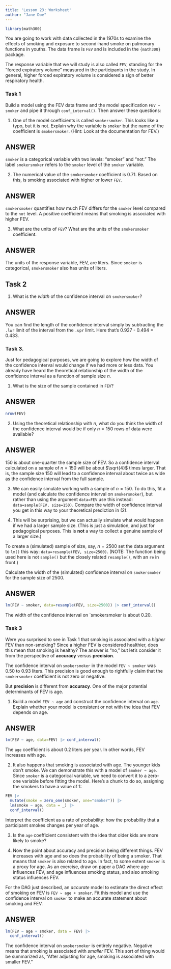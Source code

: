 ```yaml
---
title: 'Lesson 23: Worksheet'
author: "Jane Doe"
---
```


```r
library(math300)
```

You are going to work with data collected in the 1970s to examine the effects of smoking and exposure to second-hand smoke on pulmonary functions in youths. The data frame is `FEV` and is included in the `{math300}` package. 

The response variable that we will study is also called `FEV`, standing for the "forced expiratory volume" measured in the participants in the study. In general, higher forced expiratory volume is considered a sign of better respiratory health.

### Task 1

Build a model using the FEV data frame and the model specification `FEV ~ smoker` and pipe it through `conf_interval()`. Then answer these questions:

1. One of the model coefficients is called `smokersmoker`. This looks like a typo, but it is not. Explain why the variable is `smoker` but the name of the coefficient is `smokersmoker`. (Hint: Look at the documentation for FEV.)

::: {.callout-note}
## ANSWER

`smoker` is a categorical variable with two levels: "smoker" and "not." The label `smokersmoker` refers to the `smoker` level of the `smoker` variable.
:::

2. The numerical value of the `smokersmoker` coefficient is 0.71. Based on this, is smoking associated with higher or lower `FEV`.


::: {.callout-note}
## ANSWER

`smokersmoker` quantifies how much FEV differs for the `smoker` level compared to the `not` level. A positive coefficient means that smoking is associated with higher FEV.
:::


3. What are the units of `FEV`? What are the units of the `smokersmoker` coefficient.

::: {.callout-note}
## ANSWER

The units of the response variable, FEV, are liters. Since `smoker` is categorical, `smokersmoker` also has units of liters.

:::

## Task 2

1. What is the *width* of the confidence interval on `smokersmoker`?


::: {.callout-note}
## ANSWER

You can find the length of the confidence interval simply by subtracting the `.lwr` limit of the interval from the `.upr` limit. Here that's
0.927 - 0.494 = 0.433.
:::

### Task 3.

Just for pedagogical purposes, we are going to explore how the width of the confidence interval would change if we had more or less data. You already have heard the theoretical relationship of the width of the confidence interval as a function of sample size $n$. 

1. What is the size of the sample contained in `FEV`? 

::: {.callout-note}
## ANSWER

```r
nrow(FEV)
```
:::

2. Using the theoretical relationship with $n$, what do you think the width of the confidence interval would be if only $n=150$ rows of data were available?

::: {.callout-note}
## ANSWER

150 is about one-quarter the sample size of FEV. So a confidence interval calculated on a sample of $n=150$ will be about $\sqrt{4}$ times larger. That is, the sample size 150 will lead to a confidence interval about twice as wide as the confidence interval from the full sample.
:::

3. We can easily simulate working with a sample of $n=150$. To do this, fit a model (and calculate the confidence interval on `smokersmoker`), but rather than using the argument `data=FEV` use this instead: `data=sample(FEV, size=150)`. Compare the width of confidence interval you get in this way to your theoretical prediction in (2).

4. This will be surprising, but we can actually simulate what would happen if we had a larger sample size. (This is just a simulation, and just for pedagogical purposes. This is **not** a way to collect a genuine sample of a larger size.)

To create a (simulated) sample of size, say, $n=2500$ set the data argument to `lm()` this way: `data=resample(FEV, size=2500)`. (NOTE: The function being used here is not `sample()` but the closely related `resample()`, with an `re` in front.)

Calculate the width of the (simulated) confidence interval on `smokersmoker`  for the sample size of 2500. 

::: {.callout-note}
## ANSWER

```r
lm(FEV ~ smoker, data=resample(FEV, size=2500)) |> conf_interval()
```

The width of the confidence interval on `smokersmoker is about 0.20.

:::

### Task 3

Were you surprised to see in Task 1 that smoking is associated with a *higher* FEV than non-smoking? Since a higher FEV is considered healthier, does this mean that smoking is healthy? The answer is "no," but let's consider it from the perspective of **accuracy** versus **precision**.

The confidence interval on `smokersmoker` in the model `FEV ~ smoker` was 0.50 to 0.93 liters. This precision is good enough to rightfully claim that the `smokersmoker` coefficient is not zero or negative. 

But **precision** is different from **accuracy**. One of the major potential determinants of FEV is age. 

1. Build a model `FEV ~ age` and construct the confidence interval on `age`. Explain whether your model is consistent or not with the idea that FEV depends on age.

::: {.callout-note}
## ANSWER

```r
lm(FEV ~ age, data=FEV) |> conf_interval()
```
The `age` coefficient is about 0.2 liters per year. In other words, FEV increases with age.
:::

2. It also happens that smoking is associated with age. The younger kids don't smoke. We can demonstrate this with a model of `smoker ~ age`. Since `smoker` is a categorical variable, we need to convert it to a zero-one variable before fitting the model. Here's a chunk to do so, assigning the smokers to have a value of 1:

```r
FEV |> 
  mutate(smoke = zero_one(smoker, one="smoker")) |>
  lm(smoke ~ age, data = _) |>
  conf_interval()
```

Interpret the coefficient as a rate of probability: how the probability that a participant smokes changes per year of age.

3. Is the `age` coefficient consistent with the idea that older kids are more likely to smoke? 

4. Now the point about accuracy and precision being different things. FEV increases with age and so does the probability of being a smoker. That means that `smoker` is also related to age. In fact, to some extent `smoker` is a proxy for age. As an exercise, draw on paper a DAG where age influences FEV, and age influences smoking status, and also smoking status influences FEV.

For the DAG just described, an *accurate* model to estimate the direct effect of smoking on FEV is `FEV ~ age + smoker`. Fit this model and use the confidence interval on `smoker` to make an accurate statement about smoking and FEV.

::: {.callout-note}
## ANSWER

```r
lm(FEV ~ age + smoker, data = FEV) |>
  conf_interval()
```

The confidence interval on `smokersmoker` is entirely negative. Negative means that smoking is associated with *smaller* FEV. This sort of thing would be summarized as, "After adjusting for age, smoking is associated with smaller FEV."
:::
